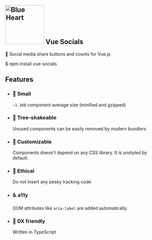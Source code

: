 
<Meta title="VueSocials/Welcome" />

<style>{`
  .intro {
    display: flex;
    flex-direction: column;
    align-items: center;
  }

  .intro__title {
    display: flex;
    flex-direction: column;
    align-items: center;
    margin: 0 auto;
    text-align: center;
  }

  .intro__description {
    margin-bottom: 44px;
  }

  .intro__code {
    display: block;
    padding: 12px 24px;
    margin-bottom: 44px !important;
    background-color: #F0F0F3;
    border: 1px solid rgb(229, 231, 235);
    color: rgb(17, 24, 39);
    font-family: Menlo, ui-monospace, SFMono-Regular, Monaco, Consolas, "Liberation Mono", "Courier New", monospace;
  }

  .intro__list {
    display: grid;
    grid-template-columns: 1fr;
    grid-template-rows: 1fr 1fr;
    row-gap: 10px;
  }

  @media (min-width: 620px) {
    .intro__list {
      row-gap: 20px;
      column-gap: 20px;
      grid-template-columns: 1fr 1fr;
    }
  }

  @media all and (-ms-high-contrast:none) {
  .intro__list {
      display: -ms-grid;
      -ms-grid-columns: 1fr 1fr;
      -ms-grid-rows: 1fr 1fr;
    }
  }

  .intro__item {
    display: block;
    padding: 20px 30px 20px 15px;
    border: 1px solid rgb(229, 231, 235);
    border-radius: 5px;
    color: #333333;
    display: flex;
    align-items: flex-start;
  }

  .intro__item h3 {
    margin-bottom: 10px !important;
  }

  .visually-hidden {
    position: absolute;
    width: 1px;
    height: 1px;
    margin: 0;
    padding: 0;
    overflow: hidden;
    white-space: nowrap;
    border: 0;
    clip: rect(0 0 0 0);
    -webkit-clip-path: inset(50%);
    clip-path: inset(50%);
  }
`}</style>

<section className="intro">
  <h1 className="intro__title">
    <img src={logo} width="124" height="124" alt="Blue Heart" className="intro__logo" />
    <strong className="intro__title-text">Vue Socials</strong>
  </h1>

  <p className="intro__description">
    💬 Social media share buttons and counts for Vue.js
  </p>

  <span className="intro__code">
    $ npm install vue-socials
  </span>

  <h2 className="visually-hidden">Features</h2>

  <ul className="intro__list">
    <li className="intro__item">
      <div>
        <h3>🍤 Small</h3>
        <code>~1.3KB</code> component average size (minified and gzipped)
      </div>
    </li>
    <li className="intro__item">
      <div>
        <h3>🌳 Tree-shakeable</h3>
        Unused components can be easily removed by modern bundlers
      </div>
    </li>
    <li className="intro__item">
      <div>
        <h3>💅 Customizable</h3>
        Components doesn't depend on any CSS library. It is unstyled by default.
      </div>
    </li>
    <li className="intro__item">
      <div>
        <h3>🤗 Ethical</h3>
        Do not insert any pesky tracking code
      </div>
    </li>
    <li className="intro__item">
      <div>
        <h3>♿ a11y</h3>
        DOM attributes like <code>aria-label</code> are added automatically.
      </div>
    </li>
    <li className="intro__item">
      <div>
        <h3>🦾 DX friendly</h3>
        Written in TypeScript
      </div>
    </li>
  </ul>
</section>

